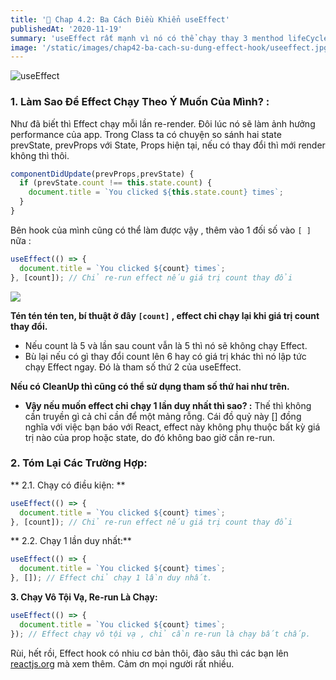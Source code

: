 ```yaml
---
title: '🚩 Chap 4.2: Ba Cách Điều Khiển useEffect'
publishedAt: '2020-11-19'
summary: 'useEffect rất mạnh vì nó có thể chạy thay 3 menthod lifeCycle Did, Will, Un. Vậy điều khiển nó như thế nào?'
image: '/static/images/chap42-ba-cach-su-dung-effect-hook/useeffect.jpg'
---
```


![useEffect](/static/images/chap42-ba-cach-su-dung-effect-hook/useeffect.jpg)

### 1. Làm Sao Để Effect Chạy Theo Ý Muốn Của Mình? :

Như đã biết thì Effect chạy mỗi lần re-render. Đôi lúc nó sẽ làm ảnh hưởng performance của app. Trong Class ta có chuyện so sánh hai state prevState, prevProps với State, Props hiện tại, nếu có thay đổi thì mới render không thì thôi.

```jsx
componentDidUpdate(prevProps,prevState) {
  if (prevState.count !== this.state.count) {
    document.title = `You clicked ${this.state.count} times`;
  }
}
```

Bên hook của mình cũng có thể làm được vậy , thêm vào 1 đối số vào `[ ]` nữa :

```jsx
useEffect(() => {
  document.title = `You clicked ${count} times`;
}, [count]); // Chỉ re-run effect nếu giá trị count thay đổi
```

![](/static/images/chap42-ba-cach-su-dung-effect-hook/sumaryEffect.png)

**Tén tén tén ten, bí thuật ở đây `[count]` , effect chỉ chạy lại khi giá trị count thay đổi.**

- Nếu count là 5 và lần sau count vẫn là 5 thì nó sẽ không chạy Effect.
- Bù lại nếu có gì thay đổi count lên 6 hay có giá trị khác thì nó lập tức chạy Effect ngay. Đó là tham số thứ 2 của useEffect.

**Nếu có CleanUp thì cũng có thể sử dụng tham số thứ hai như trên.**

- **Vậy nếu muốn effect chỉ chạy 1 lần duy nhất thì sao? :**
  Thế thì không cần truyền gì cả chỉ cần để một mảng rỗng.
  Cái đồ quỷ này [] đồng nghĩa với việc bạn báo với React, effect này không phụ thuộc bất kỳ giá trị nào của prop hoặc state, do đó không bao giờ cần re-run.

### 2. Tóm Lại Các Trường Hợp:

** 2.1. Chạy có điều kiện: **

```jsx
useEffect(() => {
  document.title = `You clicked ${count} times`;
}, [count]); // Chỉ re-run effect nếu giá trị count thay đổi
```

** 2.2. Chạy 1 lần duy nhất:**

```jsx
useEffect(() => {
  document.title = `You clicked ${count} times`;
}, []); // Effect chỉ chạy 1 lần duy nhất.
```

**3. Chạy Vô Tội Vạ, Re-run Là Chạy:**

```jsx
useEffect(() => {
  document.title = `You clicked ${count} times`;
}); // Effect chạy vô tội vạ , chỉ cần re-run là chạy bất chấp.
```

Rùi, hết rồi, Effect hook có nhiu cơ bản thôi, đào sâu thì các bạn lên [reactjs.org](https://reactjs.org/docs/hooks-effect.html) mà xem thêm. Cảm ơn mọi người rất nhiều.
